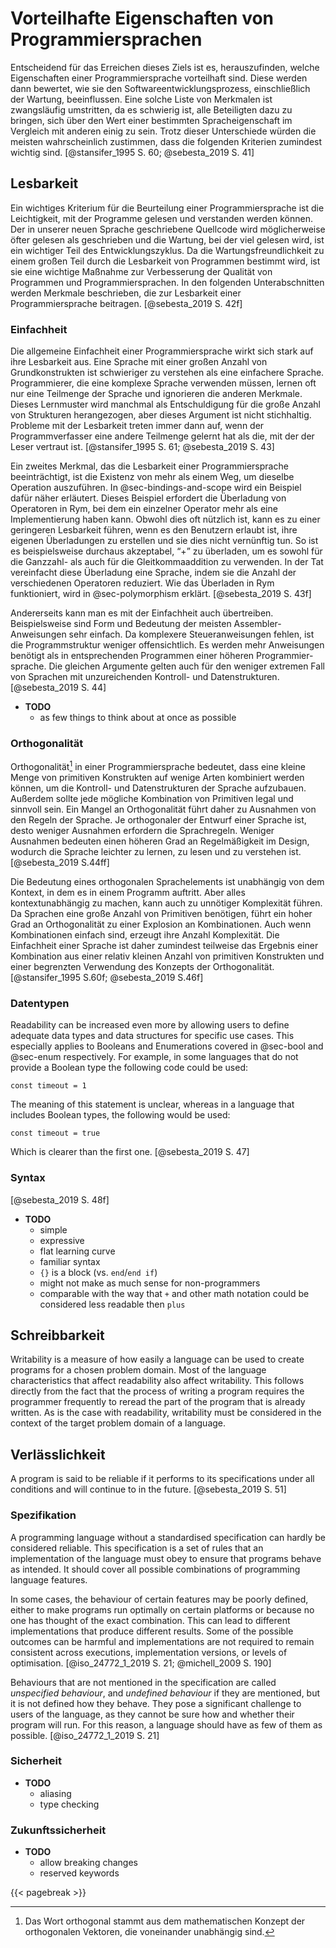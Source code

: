 <!-- # Advantageous Characteristics of Programming Languages -->
# Vorteilhafte Eigenschaften von Programmiersprachen

<!-- # Positive/Advantageous/Desirable Characteristics/Properties of Programming Languages
# Desirable Characteristics of Programming Languages
# Influences on Language Design
# Eveluation Criteria -->

<!--
Crucial to achieving this goal is to find out which features of a programming language are beneficial.
These are then evaluated in terms of how they affect the software development process, including maintenance.
Such a list of characteristics is necessarily controversial,
as it is difficult to get everyone to agree on the value of some given language property relative to others.
In spite of these differences, most would probably agree that the following criteria are at least important.
-->
Entscheidend für das Erreichen dieses Ziels ist es, herauszufinden, welche Eigenschaften einer Programmiersprache vorteilhaft sind.
Diese werden dann bewertet, wie sie den Softwareentwicklungsprozess, einschließlich der Wartung, beeinflussen.
Eine solche Liste von Merkmalen ist zwangsläufig umstritten,
da es schwierig ist, alle Beteiligten dazu zu bringen, sich über den Wert einer bestimmten Spracheigenschaft im Vergleich mit anderen einig zu sein.
Trotz dieser Unterschiede würden die meisten wahrscheinlich zustimmen, dass die folgenden Kriterien zumindest wichtig sind.
[@stansifer_1995 S. 60; @sebesta_2019 S. 41]

<!-- ## Readability -->
## Lesbarkeit

<!--
One key criteria for judging a programming language is the ease with which programs can be read and understood.
Source code written in our new language will possibly be read more often then written
and maintenance, where a lot of reading happens, is as a major part of the developement cycle.
Because ease of maintenance is determined in large part by the
readability of programs, readability is an important measure to improve the
quality of programs and programming languages.
-- Readability should be considered in the context of the problem domain. --
__TODO CONTEXT OF RYM__
The following subsections describe characteristics that contribute to the
readability of a programming language.
-->
Ein wichtiges Kriterium für die Beurteilung einer Programmiersprache ist die Leichtigkeit, mit der Programme gelesen und verstanden werden können.
Der in unserer neuen Sprache geschriebene Quellcode wird möglicherweise öfter gelesen als geschrieben
und die Wartung, bei der viel gelesen wird, ist ein wichtiger Teil des Entwicklungszyklus.
Da die Wartungsfreundlichkeit zu einem großen Teil durch die Lesbarkeit von Programmen bestimmt wird,
ist sie eine wichtige Maßnahme zur Verbesserung der Qualität von Programmen und Programmiersprachen.
In den folgenden Unterabschnitten werden Merkmale beschrieben, die zur Lesbarkeit einer Programmiersprache beitragen.
[@sebesta_2019 S. 42f]

<!-- ### Simplicity -->
### Einfachheit

<!--
The overall simplicity of a programming language strongly affects its readability.
A language with a large number of basic constructs is more difficult to understand than a simpler one.
Programmers who must use a complex language often learn just a subset of the language and ignore its other features.
This learning pattern is sometimes used to excuse the large number of language constructs, but that argument is not valid.
Readability problems occur whenever the program’s author has learned a different subset from that subset with which the reader is familiar.
-->
Die allgemeine Einfachheit einer Programmiersprache wirkt sich stark auf ihre Lesbarkeit aus.
Eine Sprache mit einer großen Anzahl von Grundkonstrukten ist schwieriger zu verstehen als eine einfachere Sprache.
Programmierer, die eine komplexe Sprache verwenden müssen, lernen oft nur eine Teilmenge der Sprache und ignorieren die anderen Merkmale.
Dieses Lernmuster wird manchmal als Entschuldigung für die große Anzahl von Strukturen herangezogen, aber dieses Argument ist nicht stichhaltig.
Probleme mit der Lesbarkeit treten immer dann auf, wenn der Programmverfasser eine andere Teilmenge gelernt hat als die, mit der der Leser vertraut ist.
[@stansifer_1995 S. 61; @sebesta_2019 S. 43]

<!--
A second complicating characteristic of a programming language is, having more than one way to accomplish the same operation.
@sec-bindings-and-scope will discuss one example of this in more detail.
That example will require operator overloading in Rym,
in which a single operator can have more than one meaning.
Although this is often useful, it can lead to reduced readability if users are allowed to create their own overloading and do not do it sensibly.
For example, it is clearly acceptable to overload "+"" to use it for both integer and floating-point addition.
In fact, this overloading simplifies a language by reducing the number of operators. How the overloading in Rym works is explained in @sec-polymorphism.
-->
Ein zweites Merkmal, das die Lesbarkeit einer Programmiersprache beeinträchtigt, ist die Existenz von mehr als einem Weg, um dieselbe Operation auszuführen.
In @sec-bindings-and-scope wird ein Beispiel dafür näher erläutert.
Dieses Beispiel erfordert die Überladung von Operatoren in Rym,
bei dem ein einzelner Operator mehr als eine Implementierung haben kann.
Obwohl dies oft nützlich ist, kann es zu einer geringeren Lesbarkeit führen, wenn es den Benutzern erlaubt ist, ihre eigenen Überladungen zu erstellen und sie dies nicht vernünftig tun.
So ist es beispielsweise durchaus akzeptabel, "+" zu überladen, um es sowohl für die Ganzzahl- als auch für die Gleitkommaaddition zu verwenden.
In der Tat vereinfacht diese Überladung eine Sprache, indem sie die Anzahl der verschiedenen Operatoren reduziert. Wie das Überladen in Rym funktioniert, wird in @sec-polymorphism erklärt.
[@sebesta_2019 S. 43f]

<!--
On the other hand, simplicity can be taken too far.
For example, the form and meaning of most assembler instructions are very simple.
Since more complex control statements are missing, the programme structure is less obvious.
More of them are needed than in equivalent programs in a higher programming language.
The same arguments apply to the less extreme case of languages with inadequate control and data structures.
-->
Andererseits kann man es mit der Einfachheit auch übertreiben.
Beispielsweise sind Form und Bedeutung der meisten Assembler-Anweisungen sehr einfach.
Da komplexere Steueranweisungen fehlen, ist die Programmstruktur weniger offensichtlich.
Es werden mehr Anweisungen benötigt als in entsprechenden Programmen einer höheren Programmier-sprache.
Die gleichen Argumente gelten auch für den weniger extremen Fall von Sprachen mit unzureichenden Kontroll- und Datenstrukturen.
[@sebesta_2019 S. 44]

- __TODO__
  - as few things to think about at once as possible

<!-- ### Orthogonality -->
### Orthogonalität

<!--
Orthogonality^[The word orthogonal comes from the mathematical concept of orthogonal vectors, which are independent of eachother.] in a programming language means that a small set of primitive constructs can be combined in a small number of ways to build the control and data structures of the language.
Furthermore, every possible combination of primitives should be legal and meaningful.
Therefore, a lack of orthogonality leads to exceptions to the rules of the language.
The more orthogonal the design of a language, the fewer exceptions the language rules require.
Fewer exceptions mean a higher degree of regularity in the design, which makes the language easier to learn, read, and understand.
-->
Orthogonalität^[Das Wort orthogonal stammt aus dem mathematischen Konzept der orthogonalen Vektoren, die voneinander unabhängig sind.] in einer Programmiersprache bedeutet, dass eine kleine Menge von primitiven Konstrukten auf wenige Arten kombiniert werden können, um die Kontroll- und Datenstrukturen der Sprache aufzubauen.
Außerdem sollte jede mögliche Kombination von Primitiven legal und sinnvoll sein.
Ein Mangel an Orthogonalität führt daher zu Ausnahmen von den Regeln der Sprache.
Je orthogonaler der Entwurf einer Sprache ist, desto weniger Ausnahmen erfordern die Sprachregeln.
Weniger Ausnahmen bedeuten einen höheren Grad an Regelmäßigkeit im Design, wodurch die Sprache leichter zu lernen, zu lesen und zu verstehen ist.
[@sebesta_2019 S.44ff]

<!--
The meaning of an orthogonal language feature is independent of the context of its appearance in a program.
But making everything context independent can lead to unnecessary complexity as well.
Because languages require a large number of primitives, a high degree of orthogonality results in an explosion of combinations.
So, even if the combinations are simple, their sheer numbers leads to complexity.
Simplicity in a language, therefore, is at least in part the result of a combination of a relatively small number of primitive constructs and a limited use of the concept of orthogonality.
-->
Die Bedeutung eines orthogonalen Sprachelements ist unabhängig von dem Kontext, in dem es in einem Programm auftritt.
Aber alles kontextunabhängig zu machen, kann auch zu unnötiger Komplexität führen.
Da Sprachen eine große Anzahl von Primitiven benötigen, führt ein hoher Grad an Orthogonalität zu einer Explosion an Kombinationen.
Auch wenn Kombinationen einfach sind, erzeugt ihre Anzahl Komplexität.
Die Einfachheit einer Sprache ist daher zumindest teilweise das Ergebnis einer Kombination aus einer relativ kleinen Anzahl von primitiven Konstrukten und einer begrenzten Verwendung des Konzepts der Orthogonalität.
[@stansifer_1995 S.60f; @sebesta_2019 S.46f]

<!-- ### Data Types -->
### Datentypen

Readability can be increased even more by allowing users to define adequate data types and data structures for specific use cases.
This especially applies to Booleans and Enumerations covered in @sec-bool and @sec-enum respectively.
For example, in some languages that do not provide a Boolean type the following code could be used:

```rym
const timeout = 1
```

The meaning of this statement is unclear, whereas in a language that includes Boolean types, the following would be used:

```rym
const timeout = true
```
Which is clearer than the first one.
[@sebesta_2019 S. 47]

### Syntax

[@sebesta_2019 S. 48f]

- __TODO__
  - simple
  - expressive
  - flat learning curve
  - familiar syntax
  - `{}` is a block (vs. `end`/`end if`)
  - might not make as much sense for non-programmers
  - comparable with the way that `+` and other math notation could be considered less readable then `plus`

<!-- ## Writability -->
## Schreibbarkeit

<!-- TODO -->
Writability is a measure of how easily a language can be used to create programs for a chosen problem domain.
Most of the language characteristics that affect readability also affect writability.
This follows directly from the fact that the process of writing a program requires the programmer frequently to reread the part of the program that is already written.
As is the case with readability, writability must be considered in the context of the target problem domain of a language.

<!-- ## Reliability -->
## Verlässlichkeit

A program is said to be reliable if it performs to its specifications under all
conditions and will continue to in the future.
[@sebesta_2019 S. 51]

<!-- ### Specification -->
### Spezifikation

A programming language without a standardised specification can hardly be considered reliable.
This specification is a set of rules that an implementation of the language must obey to ensure that programs behave as intended.
It should cover all possible combinations of programming language features.

In some cases, the behaviour of certain features may be poorly defined,
either to make programs run optimally on certain platforms or because no one has thought of the exact combination.
This can lead to different implementations that produce different results.
Some of the possible outcomes can be harmful and implementations are not required to remain consistent across executions,
implementation versions, or levels of optimisation.
[@iso_24772_1_2019 S. 21; @michell_2009 S. 190]

Behaviours that are not mentioned in the specification are called _unspecified behaviour_,
and _undefined behaviour_ if they are mentioned, but it is not defined how they behave.
They pose a significant challenge to users of the language, as they cannot be sure how and whether their program will run.
For this reason, a language should have as few of them as possible.
[@iso_24772_1_2019 S. 21]

<!-- ### Open Source -->

<!--
Open source programming languages are those whose source code is freely available for anyone to use, modify, and distribute. This can be a significant advantage for software development, as it allows for a wider range of people to contribute to the language, which can lead to more innovation and faster development. Additionally, open source languages allow for more transparency, which can improve trust in the language and the programs created with it.
Future Proof

A future-proof programming language is one that is designed to be able to evolve and adapt over time. This can be an important characteristic for a language to have, as it allows for the language to remain relevant and useful even as technology and programming practices change.

One way that a language can be future-proof is by allowing for breaking changes. Breaking changes refer to changes that alter the way the language works in such a way that existing programs may no longer work as intended. While these changes can be disruptive in the short term, they can also be necessary for the language to evolve and adapt to new technology and programming practices.

Another way that a language can be future-proof is by reserving keywords. Reserved keywords are words that are reserved for specific use in the language, and cannot be used as variable or function names. This can allow for the language to introduce new features and functionality without causing conflicts with existing programs.

Overall, having a language that is future-proof allows for the language to stay relevant and useful for a longer period of time, thus making it more reliable for the development process.
-->

<!-- ### Safety -->
### Sicherheit

<!-- Safety is also an important aspect of specification, as it helps to avoid undefined behavior and aliasing, which can lead to unexpected and unpredictable results. Type checking is another important aspect of specification, as it helps to ensure that the program is using the correct data types in the correct way, which can help to prevent errors and improve the overall reliability of the program. -->

- __TODO__
  - aliasing
  - type checking

<!-- ### Future Proof -->
### Zukunftssicherheit

- __TODO__
  - allow breaking changes
  - reserved keywords

<!-- Portability

Portability is another important characteristic of a programming language. A program that is portable can be easily adapted to different platforms and environments. This is especially important for programs that are intended to be used in multiple locations or by -->

<!--
Certain languages (e.g., Smalltalk and Python) are sometimes referred to as
“interpreted languages” because most of their semantic error checking must
be performed at run time. Certain other languages (e.g., Fortran and C)
are sometimes referred to as “compiled languages” because almost all of their
semantic error checking can be performed statically. This terminology isn’t
strictly correct: interpreters for C and Fortran can be built easily, and a com-
piler can generate code to perform even the most extensive dynamic semantic
checks. That said, language design has a profound effect on “compilability.”
@scott_2016
 -->

{{< pagebreak >}}

